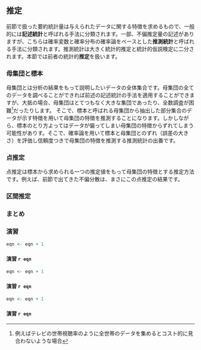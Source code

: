 ## 推定
前節で扱った要約統計量は与えられたデータに関する特徴を求めるもので、一般的には**記述統計**と呼ばれる手法に分類されます。一部、不偏推定量の記述がありますが、こちらは確率変数と確率分布の確率論をベースとした**推測統計**と呼ばれる手法に分類されます。推測統計は大きく統計的推定と統計的仮説検定に二分されます。本節では前者の統計的**推定**を扱います。


### 母集団と標本
母集団とは分析の結果をもって説明したいデータの全体集合です。母集団の全てのデータを調べることができれば前述の記述統計の手法を適用することができますが、大抵の場合、母集団はとてつもなく大きな集団であったり、全数調査が困難[^31]だったりします。
そこで、標本と呼ばれる母集団から抽出した部分集合のデータが示す特徴を用いて母集団の特徴を推測することになります。しかしながら、標本のとり方よってはデータが偏ってしまい母集団の特徴からずれてしまう可能性がありす。そこで、確率論を用いて標本と母集団とのずれ（誤差の大きさ）を評価し信頼度つきで母集団の特徴を推測する推測統計の出番です。

[^31]: 例えばテレビの世帯視聴率のように全世帯のデータを集めるとコスト的に見合わないような場合


### 点推定
点推定は標本から求められる一つの推定値をもって母集団の特徴とする推定方法です。例えば、前節で出てきた不偏分散は、まさにこの点推定の結果です。


### 区間推定




### まとめ


<!-- \newpage -->

### 演習
```r
eqn <- eqn + 1
```

#### 演習 `r eqn` {.unnumbered}

```r
eqn <- eqn + 1
```

#### 演習 `r eqn` {.unnumbered}

```r
eqn <- eqn + 1
```

#### 演習 `r eqn` {.unnumbered}

